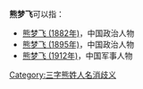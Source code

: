 '''熊梦飞'''可以指：
* [[熊梦飞_(1882年)|熊梦飞 (1882年)]]，中国政治人物
* [[熊梦飞_(1895年)|熊梦飞 (1895年)]]，中国政治人物
* [[熊梦飞_(1912年)|熊梦飞 (1912年)]]，中国军事人物

{{disambig}}

[[Category:三字熊姓人名消歧义|Category:三字熊姓人名消歧义]]